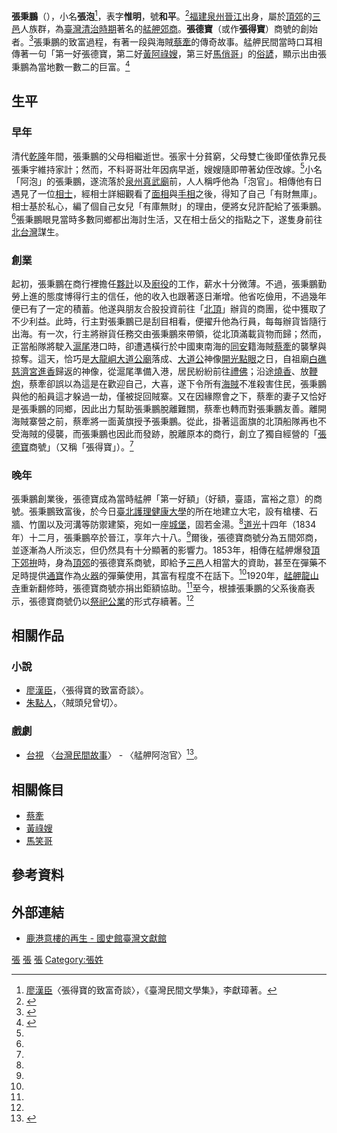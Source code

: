 {{Infobox Hokkien name
| title      =張秉鵬
| hanji      =張秉鵬
| poj        =Tiuⁿ Péng-pêng
| tl         =Tiunn Píng-pîng
| bp         =
| hokkienipa =
|
| hanjipen       =惟明
| pojpen        =Ûi-bêng
| tlpen           =Uî-bîng
| bppen           =
| hokkienipapen   =
|
| hanjiborn     =張泡
| pojborn      =Tiuⁿ Phàu
| tlborn         =Tiunn Phàu
| bpborn         =
| hokkienipaborn  =
|
| hanjicourtesy       =和平
| pojcourtesy        =Hô-pêng
| tlcourtesy           =Hô-pîng
| bpcourtesy           =
| hokkienipacourtesy    =
}}
'''張秉鵬'''（{{bd|1767年||1834年|}}），小名'''張泡'''<ref name="張得寶的致富奇談">[[廖漢臣|廖漢臣]]〈張得寶的致富奇談〉，《臺灣民間文學集》，李獻璋著。</ref>，表字'''惟明'''，號'''和平'''。<ref name="台灣記憶">{{Cite web |url=http://memory.ncl.edu.tw/tm_cgi/hypage.cgi?HYPAGE=toolbox_figure_detail.hpg&project_id=twpeop&dtd_id=15&subject_name=%E8%87%BA%E7%81%A3%E6%AD%B7%E5%8F%B2%E4%BA%BA%E7%89%A9%E5%B0%8F%E5%82%B3--%E6%98%8E%E6%B8%85%E6%9A%A8%E6%97%A5%E6%93%9A%E6%99%82%E6%9C%9F&subject_url=toolbox_figure.hpg&xml_id=0000009292&who=%E5%BC%B5%E7%A7%89%E9%B5%AC |title=張秉鵬 - 臺灣記憶 Taiwan Memory--國家圖書館 |accessdate=2015-01-13 |archive-date=2016-03-04 |archive-url=https://web.archive.org/web/20160304133045/http://memory.ncl.edu.tw/tm_cgi/hypage.cgi?HYPAGE=toolbox_figure_detail.hpg&project_id=twpeop&dtd_id=15&subject_name=%E8%87%BA%E7%81%A3%E6%AD%B7%E5%8F%B2%E4%BA%BA%E7%89%A9%E5%B0%8F%E5%82%B3--%E6%98%8E%E6%B8%85%E6%9A%A8%E6%97%A5%E6%93%9A%E6%99%82%E6%9C%9F&subject_url=toolbox_figure.hpg&xml_id=0000009292&who=%E5%BC%B5%E7%A7%89%E9%B5%AC |dead-url=no }}</ref>[[福建|福建]][[泉州|泉州]][[晉江|晉江]]出身，屬於[[頂郊|頂郊]]的[[泉州三邑|三邑]]人族群，為[[臺灣清治時期|臺灣清治時期]]著名的[[艋舺|艋舺]][[郊商|郊商]]。'''張德寶'''（或作'''張得寶'''）商號的創始者。<ref name="龍山寺季刊">{{Cite web |url=http://www.bcart.com.tw/ebook/ls/012/files/assets/basic-html/page11.html |title=艋舺龍山寺季刊 第012期 |accessdate=2015-01-13 |archive-date=2015-09-23 |archive-url=https://web.archive.org/web/20150923182822/http://www.bcart.com.tw/ebook/ls/012/files/assets/basic-html/page11.html |dead-url=no }}</ref>張秉鵬的致富過程，有著一段與海賊[[蔡牽|蔡牽]]的傳奇故事。艋舺民間當時口耳相傳著一句「第一好張德寶，第二好[[黃阿祿嫂|黃阿祿嫂]]，第三好[[王則振|馬俏哥]]」的[[俗諺|俗諺]]，顯示出由張秉鵬為當地數一數二的巨富。<ref name="艋舺龍山寺">{{Cite web |url=http://www.lungshan.org.tw/tw/01_4_6_allusion.php |title=張德寶歷史典故 - 艋舺龍山寺官網 |accessdate=2015-01-13 |archive-date=2015-11-17 |archive-url=https://web.archive.org/web/20151117030546/http://www.lungshan.org.tw/tw/01_4_6_allusion.php |dead-url=no }}</ref>{{efn|「第一好」即「第一好額」，讀 {{sans-serif|tē-it hó(-gia̍h)}}，[[台語|台語]]的「最富有」之意。}}

== 生平 ==
=== 早年 ===
清代[[乾隆|乾隆]]年間，張秉鵬的父母相繼逝世。張家十分貧窮，父母雙亡後即僅依靠兄長張秉宇維持家計；然而，不料哥哥壯年因病早逝，嫂嫂隨即帶著幼侄改嫁。<ref name="艋舺龍山寺"></ref>小名「阿泡」的張秉鵬，遂流落於[[法石真武庙|泉州真武廟]]前，人人稱呼他為「泡官」。相傳他有日遇見了一位[[相命|相士]]，經相士詳細觀看了[[面相|面相]]與[[手相|手相]]之後，得知了自己「有財無庫」。相士基於私心，編了個自己女兒「有庫無財」的理由，便將女兒許配給了張秉鵬。<ref name="張得寶的致富奇談"></ref>張秉鵬眼見當時多數同鄉都出海討生活，又在相士岳父的指點之下，遂隻身前往[[北台灣|北台灣]]謀生。

=== 創業 ===
起初，張秉鵬在商行裡擔任[[夥計|夥計]]以及[[廚師|廚役]]的工作，薪水十分微薄。不過，張秉鵬勤勞上進的態度博得行主的信任，他的收入也跟著逐日漸增。他省吃儉用，不過幾年便已有了一定的積蓄。他遂與朋友合股投資前往「[[北京|北頂]]」辦貨的商團，從中獲取了不少利益。此時，行主對張秉鵬已是刮目相看，便擢升他為行員，每每辦貨皆隨行出海。有一次，行主將辦貨任務交由張秉鵬來帶領，從北頂滿載貨物而歸；然而，正當船隊將駛入[[淡水區|滬尾]]港口時，卻遭遇橫行於中國東南海的[[同安縣|同安]]籍海賊[[蔡牽|蔡牽]]的襲擊與掠奪。這天，恰巧是[[大龍峒|大龍峒]][[大龍峒保安宮|大道公廟]]落成、[[大道公|大道公]]神像[[開光點眼|開光點眼]]之日，自祖廟[[白礁慈濟宮|白礁慈濟宮]][[進香|進香]]歸返的神像，從滬尾準備入港，居民紛紛前往[[禮佛|禮佛]]；沿途[[燒香|燒香]]、放[[鞭炮|鞭炮]]，蔡牽卻誤以為這是在歡迎自己，大喜，遂下令所有[[海賊|海賊]]不准殺害住民，張秉鵬與他的船員這才躲過一劫，僅被捉回賊寨。又在因緣際會之下，蔡牽的妻子又恰好是張秉鵬的同鄉，因此出力幫助張秉鵬脫離難關，蔡牽也轉而對張秉鵬友善。離開海賊寨營之前，蔡牽將一面黃旗授予張秉鵬。從此，掛著這面旗的北頂船隊再也不受海賊的侵襲，而張秉鵬也因此而發跡，脫離原本的商行，創立了獨自經營的「[[張德寶|張德寶]]商號」（又稱「張得寶」）。<ref name="張得寶的致富奇談"></ref>

=== 晚年 ===
張秉鵬創業後，張德寶成為當時艋舺「第一好額」（好額，臺語，富裕之意）的商號。張秉鵬致富後，於今日[[臺北護理健康大學|臺北護理健康大學]]的所在地建立大宅，設有槍樓、石牆、竹圍以及河溝等防禦建築，宛如一座[[城堡|城堡]]，固若金湯。<ref name="龍山寺季刊"></ref>[[道光|道光]]十四年（1834年）十二月，張秉鵬卒於晉江，享年六十八。<ref name="台灣記憶"></ref>爾後，張德寶商號分為五間郊商，並逐漸為人所淡忘，但仍然具有十分顯著的影響力。1853年，相傳在艋舺爆發[[頂下郊拚|頂下郊拚]]時，身為[[頂郊|頂郊]]的張德寶系商號，即給予[[三邑|三邑]]人相當大的資助，甚至在彈藥不足時提供[[銅錢|通寶]]作為[[火器|火器]]的彈藥使用，其富有程度不在話下。<ref name="張得寶的致富奇談"></ref>1920年，[[艋舺龍山寺|艋舺龍山寺]]重新翻修時，張德寶商號亦捐出鉅額協助。<ref name="艋舺龍山寺"></ref>至今，根據張秉鵬的父系後裔表示，張德寶商號仍以[[祭祀公業|祭祀公業]]的形式存續著。<ref name="龍山寺季刊"></ref>

== 相關作品 ==
=== 小說 ===
* [[廖漢臣|廖漢臣]]，〈張得寶的致富奇談〉。
* [[朱點人|朱點人]]，〈賊頭兒曾切〉。

=== 戲劇 ===
* [[台視|台視]] 〈[[台灣民間故事|台灣民間故事]]〉 - 〈艋舺阿泡官〉<ref>{{Cite web |url=https://www.youtube.com/watch?v=lGFO9lUL3Ek |title=中國民間故事 艋舺阿泡官 Chinese legendary story |accessdate=2020-02-07 |archive-date=2020-04-30 |archive-url=https://web.archive.org/web/20200430200032/https://www.youtube.com/watch?v=lGFO9lUL3Ek&gl=US&hl=en |dead-url=no }}</ref>。


== 相關條目 ==
* [[蔡牽|蔡牽]]
* [[黃祿嫂|黃祿嫂]]
* [[馬笑哥|馬笑哥]]

== 參考資料 ==
{{reflist}}
{{notelist|iger=}}

== 外部連結 ==
* [https://web.archive.org/web/20150114120536/http://www.th.gov.tw/files/643/06439.pdf 鹿港意樓的再生 - 國史館臺灣文獻館]
{{台灣清治時期企業家}}
[[Category:台灣清治時期人物|張]]
[[Category:台灣清治時期企業家|張]]
[[Category:晉江人|張]]
[[Category:張姓|Category:張姓]]
